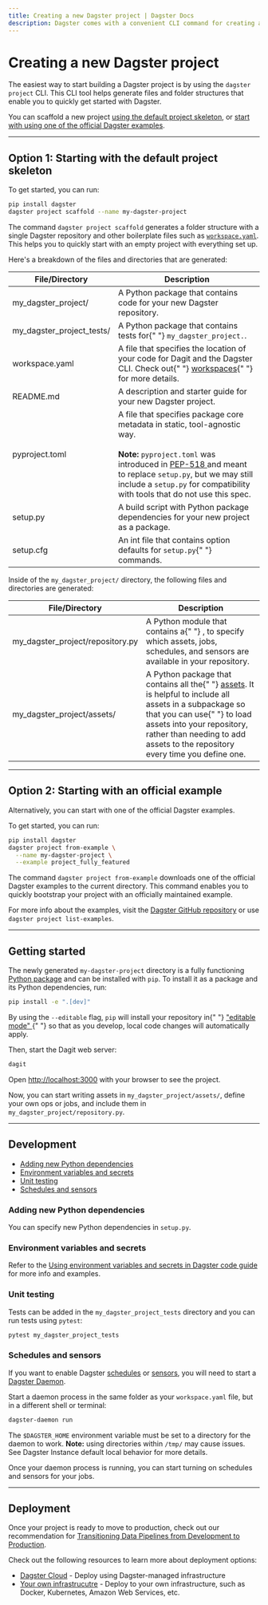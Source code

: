 ```yaml
---
title: Creating a new Dagster project | Dagster Docs
description: Dagster comes with a convenient CLI command for creating a new project. This guide explains the role of each generated file and directory.
---
```


# Creating a new Dagster project

The easiest way to start building a Dagster project is by using the `dagster project` CLI. This CLI tool helps generate files and folder structures that enable you to quickly get started with Dagster.

You can scaffold a new project [using the default project skeleton](#option-1-starting-with-the-default-project-skeleton), or [start with using one of the official Dagster examples](#option-2-starting-with-an-official-example).

---

## Option 1: Starting with the default project skeleton

To get started, you can run:

```bash
pip install dagster
dagster project scaffold --name my-dagster-project
```

The command `dagster project scaffold` generates a folder structure with a single Dagster repository and other boilerplate files such as [`workspace.yaml`](/concepts/repositories-workspaces/workspaces). This helps you to quickly start with an empty project with everything set up.

Here's a breakdown of the files and directories that are generated:

<table
  className="table"
  style={{
    width: "100%",
  }}
>
  <thead>
    <tr>
      <th
        style={{
          width: "25%",
        }}
      >
        File/Directory
      </th>
      <th>Description</th>
    </tr>
  </thead>
  <tbody>
    <tr>
      <td>my_dagster_project/</td>
      <td>
        A Python package that contains code for your new Dagster repository.
      </td>
    </tr>
    <tr>
      <td>my_dagster_project_tests/</td>
      <td>
        A Python package that contains tests for{" "}
        <code>my_dagster_project.</code>.
      </td>
    </tr>
    <tr>
      <td>workspace.yaml</td>
      <td>
        A file that specifies the location of your code for Dagit and the
        Dagster CLI. Check out{" "}
        <a href="/concepts/repositories-workspaces/workspaces">workspaces</a>{" "}
        for more details.
      </td>
    </tr>
    <tr>
      <td>README.md</td>
      <td>A description and starter guide for your new Dagster project.</td>
    </tr>
    <tr>
      <td>pyproject.toml</td>
      <td>
        A file that specifies package core metadata in static, tool-agnostic
        way. <br />
        <br /> <strong>Note:</strong> <code>pyproject.toml</code> was introduced
        in <a href="https://peps.python.org/pep-0518/https://peps.python.org/pep-0518/">
          PEP-518
        </a> and meant to replace <code>setup.py</code>, but we may still include
        a <code>setup.py</code> for compatibility with tools that do not use this
        spec.
      </td>
    </tr>
    <tr>
      <td>setup.py</td>
      <td>
        A build script with Python package dependencies for your new project as
        a package.
      </td>
    </tr>
    <tr>
      <td>setup.cfg</td>
      <td>
        An int file that contains option defaults for <code>setup.py</code>{" "}
        commands.
      </td>
    </tr>
  </tbody>
</table>

Inside of the `my_dagster_project/` directory, the following files and directories are generated:

<table
  className="table"
  style={{
    width: "100%",
  }}
>
  <thead>
    <tr>
      <th
        style={{
          width: "25%",
        }}
      >
        File/Directory
      </th>
      <th>Description</th>
    </tr>
  </thead>
  <tbody>
    <tr>
      <td>my_dagster_project/repository.py</td>
      <td>
        A Python module that contains a{" "}
        <PyObject object="RepositoryDefinition" />, to specify which assets,
        jobs, schedules, and sensors are available in your repository.
      </td>
    </tr>
    <tr>
      <td>my_dagster_project/assets/</td>
      <td>
        A Python package that contains all the{" "}
        <a href="/concepts/assets/software-defined-assets">assets</a>. It is
        helpful to include all assets in a subpackage so that you can use{" "}
        <PyObject object="load_assets_from_package_module" /> to load assets
        into your repository, rather than needing to add assets to the
        repository every time you define one.
      </td>
    </tr>
  </tbody>
</table>

---

## Option 2: Starting with an official example

Alternatively, you can start with one of the official Dagster examples.

To get started, you can run:

```bash
pip install dagster
dagster project from-example \
  --name my-dagster-project \
  --example project_fully_featured
```

The command `dagster project from-example` downloads one of the official Dagster examples to the current directory. This command enables you to quickly bootstrap your project with an officially maintained example.

For more info about the examples, visit the [Dagster GitHub repository](https://github.com/dagster-io/dagster/tree/master/examples) or use `dagster project list-examples`.

---

## Getting started

The newly generated `my-dagster-project` directory is a fully functioning [Python package](https://docs.python.org/3/tutorial/modules.html#packages) and can be installed with `pip`. To install it as a package and its Python dependencies, run:

```bash
pip install -e ".[dev]"
```

<Note>
  By using the <code>--editable</code> flag, <code>pip</code> will install your
  repository in{" "}
  <a href="https://pip.pypa.io/en/latest/topics/local-project-installs/#editable-installs">
    "editable mode"
  </a>{" "}
  so that as you develop, local code changes will automatically apply.
</Note>

Then, start the Dagit web server:

```bash
dagit
```

Open <http://localhost:3000> with your browser to see the project.

Now, you can start writing assets in `my_dagster_project/assets/`, define your own ops or jobs, and include them in `my_dagster_project/repository.py`.

---

## Development

- [Adding new Python dependencies](#adding-new-python-dependencies)
- [Environment variables and secrets](#environment-variables-and-secrets)
- [Unit testing](#unit-testing)
- [Schedules and sensors](#schedules-and-sensors)

### Adding new Python dependencies

You can specify new Python dependencies in `setup.py`.

### Environment variables and secrets

<EnvironmentVariablesIntro />

Refer to the [Using environment variables and secrets in Dagster code guide](/guides/dagster/using-environment-variables-and-secrets) for more info and examples.

### Unit testing

Tests can be added in the `my_dagster_project_tests` directory and you can run tests using `pytest`:

```bash
pytest my_dagster_project_tests
```

### Schedules and sensors

If you want to enable Dagster [schedules](/concepts/partitions-schedules-sensors/schedules) or [sensors](/concepts/partitions-schedules-sensors/sensors), you will need to start a [Dagster Daemon](/deployment/dagster-daemon).

Start a daemon process in the same folder as your `workspace.yaml` file, but in a different shell or terminal:

```bash
dagster-daemon run
```

<Note>

The `$DAGSTER_HOME` environment variable must be set to a directory for the daemon to work. <strong>Note:</strong> using directories within `/tmp/` may cause issues. See <Link href="/deployment/dagster-instance#default-local-behavior">Dagster Instance default local behavior</Link> for more details.

</Note>
Once your daemon process is running, you can start turning on schedules and sensors for your jobs.

---

## Deployment

Once your project is ready to move to production, check out our recommendation for [Transitioning Data Pipelines from Development to Production](/guides/dagster/transitioning-data-pipelines-from-development-to-production).

Check out the following resources to learn more about deployment options:

- [Dagster Cloud](/dagster-cloud) - Deploy using Dagster-managed infrastructure
- [Your own infrastrucutre](/deployment) - Deploy to your own infrastructure, such as Docker, Kubernetes, Amazon Web Services, etc.
